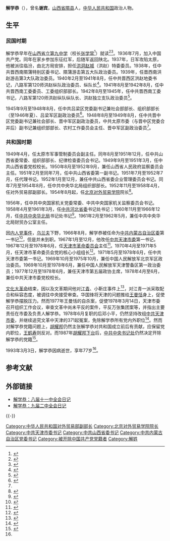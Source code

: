 {{Infobox_officeholder
|name = 解学恭
|image name = Jie Xue Gong.jpg
|width = 180px
|now = 中共山西省委代理书记
|period = 1951年7月－1952年7月
|now2= 中共天津市委第一书记
|period2 = 1967年1月－1978年6月
|Sex = 男
|different name =
|party = <del>{{CPC}}</del>（1936年－1987年被开除）
|Native place = [[山西省|山西省]][[隰县|隰县]]
|date of birth = 1916年10月6日
|place of birth = {{ROC-1912|山西省}}[[隰县|隰县]]
|date of death = {{Death date and age|1993|3|3|1916|10|6}}
|place of death = 
|spouse = 
|relatives = 
|educate = 
|past = 
|work =
}}

'''解学恭'''（{{bd|1916年|10月6日|1993年|3月3日|catIdx=}}），曾名'''谢宾'''，[[山西省|山西省]][[隰县|隰县]]人，[[中华人民共和国|中华人民共和国]]政治人物。

== 生平 ==
=== 民国时期 ===
解学恭早年在[[山西省立第九中学|山西省立第九中学]]（校长[[张学常|张学常]]<ref>{{cite book|editor=中国人民政治协商会议隰县委员会|title=隰县文史资料 第9辑|date=1995年12月|pages=97-99|accessdate=2015-08-09}}</ref>）就读<ref>{{cite book|author1=中国人民政治协商会议山西省隰县委员会文史资料研究委员会编|title=隰县文史资料 第2辑|date=1986年12月|publisher=中国人民政治协商会议山西省隰县委员会文史资料研究委员会编|pages=125|accessdate=2015-08-09}}</ref><ref>{{cite book |author1=王哲士|title=风清月白|publisher=作家出版社|date=2006年6月|location=北京|isbn=7-5063-2689-2|pages=25}}</ref>。1936年7月，加入中国共产党。同年在家乡参加东征红军，后随军返回陕北。1937年，日军攻陷太原，他被派往临汾，由北方局安排，担任[[洪洞|洪洞]][[赵城|赵城]]（洪赵）特委委员。1938年，任中共晋西南隰蒲特别区委书记、隰蒲游击第五大队政治委员。1939年，任晋西南洪赵游击第3大队政治委员。1940年2月至1941年8月，任中共晋西区洪赵地委书记，八路军第120师洪赵纵队政治委员、纵队长<ref>{{cite book|author1=中共中央党史研究室第一研究部编|title=七大代表忆七大 上|date=2006年7月 |location = 上海 |publisher=上海人民出版社|isbn=7-208-05854-7|pages=317-318|accessdate=2015-08-08}}</ref>。1941年8月至1942年8月，任中共晋西南工委委员、工委组织部部长。1942年8月至1945年，任中共晋西南工委书记，八路军第120师洪赵纵队纵队长、洪赵独立支队政治委员<ref name=early>{{cite book|author1=王波，李迎|title=晋绥风云人物 党政人物卷|date=2007年12月|publisher=北京：中央文献出版社|isbn=978-7-5073-2448-8|pages=189-190|accessdate=2015-08-08}}</ref>。

1945年9月至1948年8月，任中共吕梁区党委副书记兼社会部部长、组织部部长（至1946年夏）、吕梁军区副政治委员<ref>{{cite book|author1=王春吉，赵钟著|title=风云纪实|date=2013年1月|publisher=太原：山西人民出版社|isbn=7-203-08024-2|pages=277|accessdate=2015-08-08}}</ref>。1948年8月至1949年8月，任中共晋中区党委副书记兼社会部长、晋中军区副政治委员，中共太原市委（与晋中区党委合并后）副书记兼组织部部长、农村工作委员会主任、晋中军区副政治委员<ref name=early />。

=== 共和国时期 ===
1949年4月，任太原市军事管制委员会副主任。同年8月至1951年12月，任中共山西省委常委、组织部部长、纪律检查委员会书记。1949年9月至1951年3月，任中共山西省委党校校长。1950年8月至1952年9月，兼任山西省人民政府监察委员会主任。1951年2月至同年7月，任中共山西省委第一副书记。1951年7月至1952年7月，任代理书记。1952年1月至12月，兼任中共山西省委企业管理委员会书记。同年7月至1954年8月，任中共中央华北局组织部部长。1952年11月至1958年4月，任对外贸易部副部长。1954年8月起，任[[北京对外贸易学院|北京对外贸易学院]]院长<ref>{{cite book|author1=中共中央党史研究室第一研究部|title=中国共产党第七次全国代表大会代表名录 上|date=2005年7月|publisher=上海：上海人民出版社|isbn=7-208-05733-8|pages=243-244|accessdate=2015-08-08}}</ref>。

1956年，任中共中央国家机关党委常委、中共中央国家机关监察委员会书记。1958年4月至1961年3月，任[[中共河北省委|中共河北省委]]书记处书记；1960年11月至1966年12月，任[[中共中央华北局|中共中央华北局]]书记处书记<ref>{{cite book|author1=任百平，郭宝主编；红军东征纪念馆|title=数风流人物 1936年红军东征|date=2005年9月|publisher=北京：中央文献出版社|isbn=7-5073-1788-9|pages=529|accessdate=2015-08-09}}</ref>。1961年2月至1962年5月，兼任中共中央华北局财贸办公室主任。

因[[内人党事件|内人党事件]]，[[乌兰夫|乌兰夫]]下野，1966年8月，解学恭被任命为[[中共内蒙古自治区委|中共内蒙古自治区委]]第一书记<ref>{{cite book|author1=中共中央组织部等编|title=中国共产党组织史资料 第6卷 “文化大革命”时期 1966.5-1976.10|date=2000|publisher=北京：中共党史出版社|isbn=7-80136-318-3|pages=175|accessdate=2015-08-09}}</ref>，但是并未到职。1967年1月至12月，他改任[[中共天津市委|中共天津市委]]第一书记。1967年12月至1978年6月，任[[天津市革命委员会|天津市革命委员会]]主任<ref>{{cite book|author1=魏建一|title=天津市机构编制大事记|date=2013年3月|publisher=北京：海洋出版社|isbn=978-7-5027-8523-9|pages=96|accessdate=2015-08-08}}</ref>。1970年4月至1971年5月，任天津市革命委员会党的核心小组组长<ref>{{cite book|author1=中共中央组织部|title=中国共产党组织史资料 第6卷 “文化大革命”时期 1966.5-1976.10|date=2000|publisher=北京：中共党史出版社|isbn=7-80136-318-3|pages=144-145|accessdate=2015-08-09}}</ref>。1971年5月至1978年6月，任中共天津市委第一书记。1969年10月至1975年10月，兼任中国人民解放军北京军区政治委员。1969年10月至1978年6月，兼任中国人民解放军天津警备区第一政治委员；1977年12月至1978年6月，兼任天津市第五届政协主席，1978年4月至6月，兼任中共天津市委党校校长。

[[文化大革命|文化大革命]]结束，因以及文革期间他对[[江青|江青]]、小靳庄事件上<ref>{{cite book|author1=党史博览杂志社|title=党史博览 2002年合订本|date=2002|publisher=党史博览杂志社|pages=77|accessdate=2015-08-09}}</ref>，对江青一派采取配合和纵容态度，被调往中央接受审查。华国锋将天津的问题推给[[王曼恬|王曼恬]]身上，促使解学恭摆脱压力。然而1977年王曼恬的自杀案，促使1978年3月14日，天津市委召开组织工作会议，审查文革中尚未平反的案件，平反万张集团案等，并指出主要责任在市委及负责人解学恭。1978年6月复职的后邓小平，仍然坚持改组[[中共天津市委|中共天津市委]]，并继续追究文革中天津的371起冤案，免除解学恭所有党内外职位<ref>{{cite book|author1=陈冠任|title=17个省、自治区和直辖市改革启动纪实|date=2009年11月|publisher=北京：中共党史出版社|isbn=978-7-5098-0457-5|pages=94|accessdate=2015-08-09}}</ref>。然而对解学恭党籍问题上，[[胡耀邦|胡耀邦]]仍然主张解学恭对共和国成立前后有贡献，应保留党内职位，[[王鹤寿|王鹤寿]]则反对。而1987年[[胡耀邦下台|胡耀邦下台]]后，[[中共中央书记处|中共中央书记处]]仍然决定开除解学恭的党籍<ref>{{cite news |title=原胡耀邦政治秘书刘崇文：耀邦和我谈下台前后 |url=http://www.china.com.cn/culture/renwu/2010-03/15/content_19611650_4.htm |accessdate=2015-08-09 |agency=文化中国-中国网 |archive-date=2016-03-05 |archive-url=https://web.archive.org/web/20160305031330/http://www.china.com.cn/culture/renwu/2010-03/15/content_19611650_4.htm |dead-url=no }}</ref>。

1993年3月3日，解学恭因病逝世，享年77岁<ref name=early />。

== 参考文献 ==
{{Reflist|2}}

== 外部链接 ==
* [https://web.archive.org/web/20150810124226/http://www.yhcqw.com/html/gzd/2015/511/155119719J9CKI98421DF45CB14ED1EKG.html 解学恭：八届十一中全会日记]
* [https://web.archive.org/web/20160304132549/http://www.yhcqw.com/html/gzd/2015/610/15610105858BJ77D9876DF0F6AE67B39CFF.html 解学恭：九届二中全会日记]

{{-}}
{{start box}}
{{s-ppo|cpc}}
{{s-before|[[赖若愚|赖若愚]]}}
{{s-title|[[中国共产党山西省委员会|中国共产党山西省委员会]]代理书记|1951年7月－1952年7月}}
{{s-after|[[高克林|高克林]]}}
{{s-before|[[乌兰夫|乌兰夫]]}}
{{s-title|[[中国共产党内蒙古自治区委员会|中国共产党内蒙古自治区委员会]]第一书记|1966年8月－1971年5月}}
{{s-after|[[尤太忠|尤太忠]]}}
{{s-before|[[万晓塘|万晓塘]]}}
{{s-title|[[中国共产党天津市委员会|中国共产党天津市委员会]]第一书记|1967年1月－1978年6月}}
{{s-after|[[林乎加|林乎加]]}}
{{s-gov|prc}}
{{s-before|[[胡昭衡|胡昭衡]]|[[天津市人民委员会|天津市人民委员会]]市长}}
{{s-title|[[天津市革命委员会|天津市革命委员会]]主任|1967年12月－1978年6月}}
{{s-after|[[林乎加|林乎加]]}}
{{s-par|prc-lcppcc}}
{{s-before|[[万晓塘|万晓塘]]}}
{{s-title|[[中国人民政治协商会议天津市委员会|中国人民政治协商会议天津市委员会]]主席|1977年12月－1979年7月}}
{{s-after|[[阎达开|阎达开]]}}
{{s-edu}}
{{s-before|[[李秋野|李秋野]]}}
{{s-title|[[北京对外贸易学院|北京对外贸易学院]]院长|1954年9月－1958年12月}}
{{s-after|[[李秋野|李秋野]]}}
{{end box}}
{{中华人民共和国山西省正职领导人}}
{{中华人民共和国内蒙古自治区正职领导人}}
{{中华人民共和国天津市正职领导人}}
{{天津市市长|PRC}}

[[Category:中华人民共和国对外贸易部副部长|Category:中华人民共和国对外贸易部副部长]]
[[Category:北京对外贸易学院院长|Category:北京对外贸易学院院长]]
[[Category:中共天津市委书记|Category:中共天津市委书记]]
[[Category:中共山西省委书记|Category:中共山西省委书记]]
[[Category:中共内蒙古自治区党委书记|Category:中共内蒙古自治区党委书记]]
[[Category:被开除中国共产党党籍者|Category:被开除中国共产党党籍者]]
[[Category:解姓|Category:解姓]]